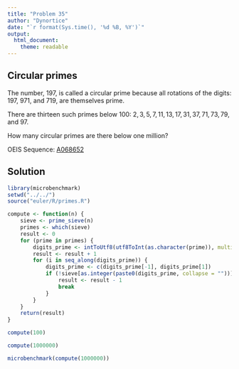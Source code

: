 ```yaml
---
title: "Problem 35"
author: "Dynortice"
date: "`r format(Sys.time(), '%d %B, %Y')`"
output:
  html_document:
    theme: readable
---
```

## Circular primes

The number, $197$, is called a circular prime because all rotations of the digits: $197$, $971$, and $719$, are themselves prime.

There are thirteen such primes below $100$: $2, 3, 5, 7, 11, 13, 17, 31, 37, 71, 73, 79$, and $97$.

How many circular primes are there below one million?

OEIS Sequence: [A068652](https://oeis.org/A068652)

## Solution
```r
library(microbenchmark)
setwd("../../")
source("euler/R/primes.R")
```
```r
compute <- function(n) {
    sieve <- prime_sieve(n)
    primes <- which(sieve)
    result <- 0
    for (prime in primes) {
        digits_prime <- intToUtf8(utf8ToInt(as.character(prime)), multiple = TRUE)
        result <- result + 1
        for (i in seq_along(digits_prime)) {
            digits_prime <- c(digits_prime[-1], digits_prime[1])
            if (!sieve[as.integer(paste0(digits_prime, collapse = ""))]) {
                result <- result - 1
                break
            }
        }
    }
    return(result)
}
```
```r
compute(100)
```
```r
compute(1000000)
```
```r
microbenchmark(compute(1000000))
```
